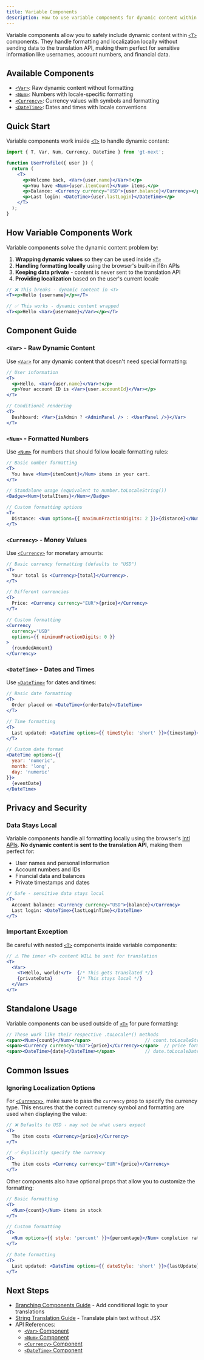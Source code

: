 ```yaml
---
title: Variable Components
description: How to use variable components for dynamic content within translations
---
```


Variable components allow you to safely include dynamic content within [`<T>`](/docs/next/api/components/t) components. They handle formatting and localization locally without sending data to the translation API, making them perfect for sensitive information like usernames, account numbers, and financial data.

## Available Components

- [`<Var>`](/docs/next/api/components/var): Raw dynamic content without formatting
- [`<Num>`](/docs/next/api/components/num): Numbers with locale-specific formatting
- [`<Currency>`](/docs/next/api/components/currency): Currency values with symbols and formatting
- [`<DateTime>`](/docs/next/api/components/datetime): Dates and times with locale conventions

## Quick Start

Variable components work inside [`<T>`](/docs/next/api/components/t) to handle dynamic content:

```jsx
import { T, Var, Num, Currency, DateTime } from 'gt-next';

function UserProfile({ user }) {
  return (
    <T>
      <p>Welcome back, <Var>{user.name}</Var>!</p>
      <p>You have <Num>{user.itemCount}</Num> items.</p>
      <p>Balance: <Currency currency="USD">{user.balance}</Currency></p>
      <p>Last login: <DateTime>{user.lastLogin}</DateTime></p>
    </T>
  );
}
```

## How Variable Components Work

Variable components solve the dynamic content problem by:

1. **Wrapping dynamic values** so they can be used inside [`<T>`](/docs/next/api/components/t)
2. **Handling formatting locally** using the browser's built-in i18n APIs  
3. **Keeping data private** - content is never sent to the translation API
4. **Providing localization** based on the user's current locale

```jsx
// ❌ This breaks - dynamic content in <T>
<T><p>Hello {username}</p></T>

// ✅ This works - dynamic content wrapped
<T><p>Hello <Var>{username}</Var></p></T>
```

## Component Guide

### `<Var>` - Raw Dynamic Content

Use [`<Var>`](/docs/next/api/components/var) for any dynamic content that doesn't need special formatting:

```jsx
// User information
<T>
  <p>Hello, <Var>{user.name}</Var>!</p>
  <p>Your account ID is <Var>{user.accountId}</Var></p>
</T>

// Conditional rendering
<T>
  Dashboard: <Var>{isAdmin ? <AdminPanel /> : <UserPanel />}</Var>
</T>
```

### `<Num>` - Formatted Numbers

Use [`<Num>`](/docs/next/api/components/num) for numbers that should follow locale formatting rules:

```jsx
// Basic number formatting
<T>
  You have <Num>{itemCount}</Num> items in your cart.
</T>

// Standalone usage (equivalent to number.toLocaleString())
<Badge><Num>{totalItems}</Num></Badge>

// Custom formatting options
<T>
  Distance: <Num options={{ maximumFractionDigits: 2 }}>{distance}</Num> km
</T>
```

### `<Currency>` - Money Values

Use [`<Currency>`](/docs/next/api/components/currency) for monetary amounts:

```jsx
// Basic currency formatting (defaults to "USD")
<T>
  Your total is <Currency>{total}</Currency>.
</T>

// Different currencies
<T>
  Price: <Currency currency="EUR">{price}</Currency>
</T>

// Custom formatting
<Currency 
  currency="USD" 
  options={{ minimumFractionDigits: 0 }}
>
  {roundedAmount}
</Currency>
```

### `<DateTime>` - Dates and Times

Use [`<DateTime>`](/docs/next/api/components/datetime) for dates and times:

```jsx
// Basic date formatting
<T>
  Order placed on <DateTime>{orderDate}</DateTime>
</T>

// Time formatting
<T>
  Last updated: <DateTime options={{ timeStyle: 'short' }}>{timestamp}</DateTime>
</T>

// Custom date format
<DateTime options={{ 
  year: 'numeric', 
  month: 'long', 
  day: 'numeric' 
}}>
  {eventDate}
</DateTime>
```

## Privacy and Security

### Data Stays Local
Variable components handle all formatting locally using the browser's [Intl APIs](https://developer.mozilla.org/en-US/docs/Web/JavaScript/Reference/Global_Objects/Intl). **No dynamic content is sent to the translation API**, making them perfect for:

- User names and personal information
- Account numbers and IDs
- Financial data and balances
- Private timestamps and dates

```jsx
// Safe - sensitive data stays local
<T>
  Account balance: <Currency currency="USD">{balance}</Currency>
  Last login: <DateTime>{lastLoginTime}</DateTime>
</T>
```

### Important Exception
Be careful with nested [`<T>`](/docs/next/api/components/t) components inside variable components:

```jsx
// ⚠️ The inner <T> content WILL be sent for translation
<T>
  <Var>
    <T>Hello, world!</T>  {/* This gets translated */}
    {privateData}         {/* This stays local */}
  </Var>
</T>
```

## Standalone Usage

Variable components can be used outside of [`<T>`](/docs/next/api/components/t) for pure formatting:

```jsx
// These work like their respective .toLocale*() methods
<span><Num>{count}</Num></span>                    // count.toLocaleString()
<span><Currency currency="USD">{price}</Currency></span>  // price formatting
<span><DateTime>{date}</DateTime></span>           // date.toLocaleDateString()
```

## Common Issues

### Ignoring Localization Options

For [`<Currency>`](/docs/next/api/components/currency), make sure to pass the `currency` prop to specify the currency type. This ensures that the correct currency symbol and formatting are used when displaying the value:

```jsx
// ❌ Defaults to USD - may not be what users expect
<T>
  The item costs <Currency>{price}</Currency>
</T>

// ✅ Explicitly specify the currency
<T>
  The item costs <Currency currency="EUR">{price}</Currency>
</T>
```

Other components also have optional props that allow you to customize the formatting:

```jsx
// Basic formatting
<T>
  <Num>{count}</Num> items in stock
</T>

// Custom formatting
<T>
  <Num options={{ style: 'percent' }}>{percentage}</Num> completion rate
</T>

// Date formatting
<T>
  Last updated: <DateTime options={{ dateStyle: 'short' }}>{lastUpdate}</DateTime>
</T>
```

## Next Steps

- [Branching Components Guide](/docs/next/guides/branches) - Add conditional logic to your translations
- [String Translation Guide](/docs/next/guides/strings) - Translate plain text without JSX
- API References:
  - [`<Var>` Component](/docs/next/api/components/var)
  - [`<Num>` Component](/docs/next/api/components/num) 
  - [`<Currency>` Component](/docs/next/api/components/currency)
  - [`<DateTime>` Component](/docs/next/api/components/datetime)